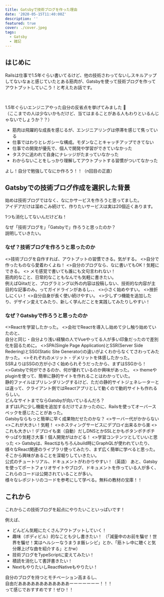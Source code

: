 ```yaml
---
title: Gatsbyで技術ブログを作った理由
date: '2020-05-15T11:40:00Z'
description: ''
featured: true
cover: ./cover.jpeg
tags:
  - Gatsby
  - 雑記
---
```



## はじめに

Railsは仕事で1.5年ぐらい書いてるけど、他の技術さわってないしスキルアップしてないなぁと感じていたとある筋肉が、Gatsbyを使って技術ブログを作ってアウトプットしていこう！と考えたお話です。

<br/>

1.5年ぐらいエンジニアやった自分の反省点を挙げてみました 🚀  
（ここまでの人は少ないかもだけど、当てはまることがある人もわりといるんじゃないでしょうか？？）

- 筋肉は飛躍的な成長を感じるが、エンジニアリングは停滞を感じて焦っている
- 仕事ではわりとレガシーな構成。モダンなことキャッチアップできてない
- 仕事での開発が優先で、個人で開発や学習ができていなかった
- タスクに追われて自身にナレッジがたまっていなかった
- わからないことをしっかり理解してアウトプットする習慣がついてなかった

<Callout emoji='💪' my='5'>よし！自分で勉強してなにか作ろう！！（n回目の正直）</Callout>

## Gatsbyでの技術ブログ作成を選択した背景

始めは技術ブログではなく、なにかサービスを作ろうと思ってました。  
アイデアだけは溜めこみ続けて、作りたいサービスは実は20個近くあります。

<Callout emoji='🥴' my='5'>1つも消化してないんだけどね！</Callout>

なぜ「技術ブログを」「Gatsbyで」作ろうと思ったのか？  
説明していきたい。

### なぜ？技術ブログを作ろうと思ったのか

<ArrowDescription>
  <>技術ブログを自作すれば、アウトプットの習慣できる。気がする。</>
  <>自分で作ったものなら愛着わくよね！</>
</ArrowDescription>

<ArrowDescription>
  <>自分のブログなら、なに書いてもOK！気軽にできる。</>
  <>
    メモ感覚で書いても誰にも文句言われない！<br/>
    筋肉的なこと、日常的なこともなんでも気軽に書きたい。<br/>
    例えばQiitaだと、プログラミング以外の内容は投稿しない、技術的な内容が主目的な記事のみ。ってガイドラインがあるし、、
  </>
</ArrowDescription>

<ArrowDescription>
  <>小さく始めやすい。</>
  <>挫折しにくい！</>
</ArrowDescription>

<ArrowDescription>
  <>自分自身が長く使い続けやすい。</>
  <>少しずつ機能を追加したり、デザイン変えてみたり、新しく学んだことを実践してみたりしやすい！</>
</ArrowDescription>

### なぜ？Gatsbyで作ろうと思ったのか

<ArrowDescription>
  <>Reactを学習したかった。</>
  <>会社でReactを導入し始めて少し触り始めていたのと、<br/>自分と同じ・自分より浅い経験の人でVueやってる人が多い印象だったので差別化を図るために。</>
</ArrowDescription>

<ArrowDescription>
  <>SPA(Single Page Application)とSSR(Server Side Redering)とSSG(Static Site Generator)の違いがよくわからなくてさわってみたかった。</>
  <>それぞれのメリット・デメリットを体感したかった。<br/>SSRよりはSSGの方が小さく始められそうだったから、まずはSSGから！</>
</ArrowDescription>

<ArrowDescription>
  <>Gatsbyで何ができるのか、何が優れているのか興味があった。</>
  <>
    themeやpluginを使って、簡単に静的サイトを作れることはわかっていた。<br/>
    静的ファイルはプリレンダリングするけど、ただの静的サイトジェネレーターとは違って、クライアント側ではReactアプリとして動くので動的サイトも作れるらしい。<br/>
    どんなサイトまでならGatsbyが向いているんだろ？<br/>
    <Callout emoji='🤔' my='0' p='2'>
      まずはLPに少し機能を追加するだけでよかったのに、Railsを使ってオーバースペックを感じたことがあった。<br/>
      Gatsbyならもっと簡単に早く成果物だせたのかな？
    </Callout>
  </>
</ArrowDescription>

<ArrowDescription>
  <>サーバー代がかからない</>
  <>これが大きい！気軽！</>
</ArrowDescription>

<ArrowDescription>
  <>ホスティングサービスにデプロイ出来るから楽</>
  <>これも大きい！デプロイも楽（自動）だしDNSとかSSLとかもボタンポチポチ<br/>やっぱり気軽さ大事！個人開発がはかどる！</>
</ArrowDescription>

<ArrowDescription>
  <>学習コンテンツとしていいと思った</>
  <>
    Gatsbyは、Reactはもちろんbuild時にGraphQLが使われていたり、様々なReact関連のライブラリ使ってみたり、まず広く簡単に学べると思った。そこから興味があることを深堀りしていきたい。<br/>
    <Callout emoji='🙌' my='0' p='2'>
      公式のチュートリアル、ドキュメントがわかりやすい！（英語）
      あと、Gatsbyを使ってポートフォリオサイトやブログ、ドキュメントを作っている人が多く、これらのコードは公開されていることが多い。<br/>
      様々なレポジトリのコードを参考にして学べる。無料の教材の宝庫！！
    </Callout>
  </>
</ArrowDescription>

## これから

これからこの技術ブログを起点にやりたいこといっぱいです！

例えば、
- どんどん気軽にたくさんアウトプットしていく！
- 趣味（ボディビル）的なことも少し書きたい！
（「減量中のお前を騙せ！世界を騙せ！実はヘルシーなうまうま飯レシピ」とか、「筋トレ中に聴くと気分爆上げな曲を紹介する」とかw）
- 技術ブログをTypeScriptに変えてみたい！
- 積読を消化して書評書きたい！
- NextもやりたいしReactNativeもやりたい！

自分のブログを持つとモチベーション高まるし、  
自由だああああああああああああーーーーーーー！！！  
って感じでおすすめです！ぜひ！！

